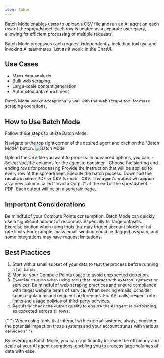 ```yaml
---
icon: table
---
```


Batch Mode enables users to upload a CSV file and run an AI agent on each row of the spreadsheet. Each row is treated as a separate user query, allowing for efficient processing of multiple requests.

<Note>
  Batch Mode processes each request independently, including tool use and
  invoking AI teammates, just as it would in the ChatUI.
</Note>

## Use Cases

- Mass data analysis
- Bulk web scraping
- Large-scale content generation
- Automated data enrichment

<Tip>
  Batch Mode works exceptionally well with the web scrape tool for mass scraping
  operations.
</Tip>

## How to Use Batch Mode

Follow these steps to utilize Batch Mode:

<Steps>
  <Step title="Access Batch Mode">
    Navigate to the top right corner of the desired agent and click on the
    "Batch Mode" button.
        <Frame>
          <img src="/platform-capabilities/batch-mode-icon.png" className="rounded-xl" alt="Batch Mode" />
        </Frame>
  </Step>

  <Step title="Upload CSV">Upload the CSV file you want to process.</Step>
  <Step title="Configure Advanced Options (Optional)">
    In advanced options, you can: 
    - Select specific columns for the agent to
    consider 
    - Choose the starting and ending rows for processing
  </Step>
  <Step title="Enter Instructions">
    Provide the instruction that will be applied to every row of the
    spreadsheet.
  </Step>
  <Step title="Run the Batch">Execute the batch process.</Step>
  <Step title="Download Results">
    Download the results in either PDF or CSV format: - CSV: The agent's output
    will appear as a new column called "Invicta Output" at the end of the
    spreadsheet. - PDF: Each output will be on a separate page.
  </Step>
</Steps>

## Important Considerations

<Warning>
  Be mindful of your Compute Points consumption. Batch Mode can quickly use a
  significant amount of resources, especially for large datasets.
</Warning>

<Warning>
  Exercise caution when using tools that may trigger account blocks or hit rate
  limits. For example, mass email sending could be flagged as spam, and some
  integrations may have request limitations.
</Warning>

## Best Practices

1. Start with a small subset of your data to test the process before running a full batch.
2. Monitor your Compute Points usage to avoid unexpected depletion.
3. Exercise caution when using tools that interact with external systems or services. Be mindful of web scraping practices and ensure compliance with target website terms of service. When sending emails, consider spam regulations and recipient preferences. For API calls, respect rate limits and usage policies of third-party services.
4. Regularly check the output quality to ensure the AI agent is performing as expected across all rows.

<Info>
  {" "}
  When using tools that interact with external systems, always consider the potential
  impact on those systems and your account status with various services.{" "}
</Info>

By leveraging Batch Mode, you can significantly increase the efficiency and scale of your AI agent operations, enabling you to process large volumes of data with ease.
